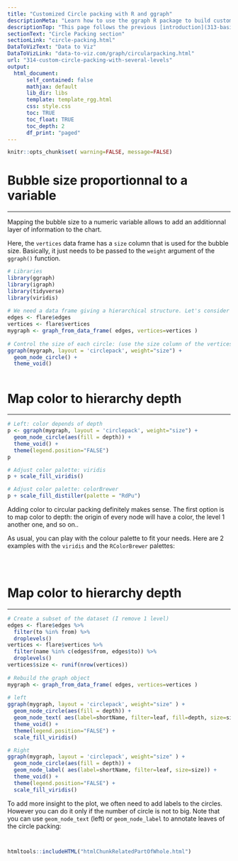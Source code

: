 ```yaml
---
title: "Customized Circle packing with R and ggraph"
descriptionMeta: "Learn how to use the ggraph R package to build customized circular packing with specific colors, sizes, labels and more."
descriptionTop: "This page follows the previous [introduction](313-basic-circle-packing-with-several-levels.html) that explained the basis of circle packing with R and the ggraph library. It describes how to customize color, size, labels and more."
sectionText: "Circle Packing section"
sectionLink: "circle-packing.html"
DataToVizText: "Data to Viz"
DataToVizLink: "data-to-viz.com/graph/circularpacking.html"
url: "314-custom-circle-packing-with-several-levels"
output:
  html_document:
      self_contained: false    
      mathjax: default
      lib_dir: libs
      template: template_rgg.html
      css: style.css
      toc: TRUE
      toc_float: TRUE
      toc_depth: 2
      df_print: "paged"
---
```



```r
knitr::opts_chunk$set( warning=FALSE, message=FALSE)
```

<div class="container" >




# Bubble size proportionnal to a variable
***

<div class = "row">

<div class = "col-md-6  col-sm-12 align-self-center">

Mapping the bubble size to a numeric variable allows to add an additionnal layer of information to the chart.

Here, the `vertices` data frame has a `size` column that is used for the bubble size. Basically, it just needs to be passed to the `weight` argument of the `ggraph()` function.

</div>


<div class = "col-md-6  col-sm-12">

```r
# Libraries
library(ggraph)
library(igraph)
library(tidyverse)
library(viridis)
 
# We need a data frame giving a hierarchical structure. Let's consider the flare dataset:
edges <- flare$edges
vertices <- flare$vertices
mygraph <- graph_from_data_frame( edges, vertices=vertices )
 
# Control the size of each circle: (use the size column of the vertices data frame)
ggraph(mygraph, layout = 'circlepack', weight="size") + 
  geom_node_circle() +
  theme_void()
```
</div>
</div>



```r
```











# Map color to hierarchy depth
***

<div class = "row">

<div class = "col-md-4  col-sm-12">

```r
# Left: color depends of depth
p <- ggraph(mygraph, layout = 'circlepack', weight="size") + 
  geom_node_circle(aes(fill = depth)) +
  theme_void() + 
  theme(legend.position="FALSE")
p
```
</div>


<div class = "col-md-4  col-sm-12">

```r
# Adjust color palette: viridis
p + scale_fill_viridis()
```
</div>


<div class = "col-md-4  col-sm-12">

```r
# Adjust color palette: colorBrewer
p + scale_fill_distiller(palette = "RdPu") 
```
</div>

</div>


Adding color to circular packing definitely makes sense. The first option is to map color to depth: the origin of every node will have a color, the level 1 another one, and so on.. 

As usual, you can play with the colour palette to fit your needs. Here are 2 examples with the `viridis` and the `RColorBrewer` palettes:



```r
```
```r
```
```r
```














# Map color to hierarchy depth
***

<div class = "row">

<div class = "col-md-6  col-sm-12">

```r
# Create a subset of the dataset (I remove 1 level)
edges <- flare$edges %>% 
  filter(to %in% from) %>% 
  droplevels()
vertices <- flare$vertices %>% 
  filter(name %in% c(edges$from, edges$to)) %>% 
  droplevels()
vertices$size <- runif(nrow(vertices))
 
# Rebuild the graph object
mygraph <- graph_from_data_frame( edges, vertices=vertices )
 
# left
ggraph(mygraph, layout = 'circlepack', weight="size" ) + 
  geom_node_circle(aes(fill = depth)) +
  geom_node_text( aes(label=shortName, filter=leaf, fill=depth, size=size)) +
  theme_void() + 
  theme(legend.position="FALSE") + 
  scale_fill_viridis()
```
</div>


<div class = "col-md-6  col-sm-12">

```r
# Right 
ggraph(mygraph, layout = 'circlepack', weight="size" ) + 
  geom_node_circle(aes(fill = depth)) +
  geom_node_label( aes(label=shortName, filter=leaf, size=size)) +
  theme_void() + 
  theme(legend.position="FALSE") + 
  scale_fill_viridis()
```
</div>


</div>

To add more insight to the plot, we often need to add labels to the circles. However you can do it only if the number of circle is not to big. Note that you can use `geom_node_text` (left) or `geom_node_label` to annotate leaves of the circle packing:
 


```r
```
```r
```














<!-- Close container -->
</div>




```r
htmltools::includeHTML("htmlChunkRelatedPartOfWhole.html")
```
